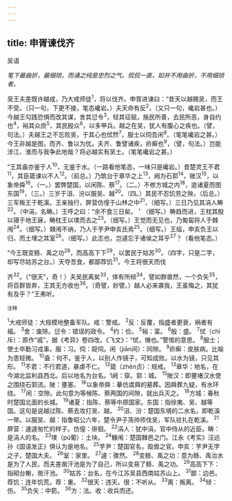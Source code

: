 ```yaml
---
---
---
```

title: 申胥谏伐齐
---



吴语

*笔下最曲折，最细琐，而诵之纯是忠烈之气。侃侃一直，如并不用曲折，不用细琐者。*

吴王夫差既许越成，乃大戒师徒<sup>1</sup>，将以伐齐。申胥进谏曰：“昔天以越赐吴，而王不受。（只一句，下更不接，笔态巉岩。）夫天命有反<sup>2</sup>，（又只一句，巉岩甚也。）今越王勾践恐惧而改其谋，舍其愆令<sup>3</sup>，轻其征赋，施民所善，去民所恶，身自约也<sup>4</sup>，裕其众庶<sup>5</sup>，其民殷众<sup>6</sup>，以多甲兵。越之在吴，犹人有腹心之疾也。（譬，句法。）夫越王之不忘败吴，于其心也侙然<sup>7</sup>，服士以伺吾闲<sup>8</sup>。（笔笔巉岩之甚。）今王非越是图，而齐、鲁以为忧。夫齐、鲁譬诸疾，疥癣也<sup>9</sup>，（譬，句法。）岂能涉江、淮而与我争此地哉？将必越实有吴土。（笔笔巉岩之甚。）

“王其盍亦鉴于人<sup>10</sup>，无鉴于水。（一路看他笔态，一味只是巉岩。）昔楚灵王不君<sup>11</sup>，其臣箴谏以不人<sup>12</sup>。（前总。）乃筑台于章华之上<sup>13</sup>，阙为石郭<sup>14</sup>，陂汉<sup>15</sup>，以象帝舜<sup>16</sup>。（一。）罢弊楚国，以闲陈、蔡<sup>17</sup>。（二。）不修方城之内<sup>18</sup>，逾诸夏而图东国<sup>19</sup>，（三。）三岁于沮、汾以服吴、越<sup>20</sup>。（四。）其民不忍饥劳之殃，（后总。）三军叛王于乾溪。王亲独行，屏营仿偟于山林之中<sup>21</sup>，（细写。）三日乃见其涓人畴<sup>22</sup>。（中涓，名畴。）王呼之曰：“余不食三日矣。＇（细写。）畴趋而进，王枕其股以寝于地王寐，畴枕王以墣而去之<sup>23</sup>。（细写。）王觉而无见也，乃匍匐将人于棘闱<sup>24</sup>。（细写。）棘闱不纳，乃人于芋尹申亥氏焉<sup>25</sup>。（细写。）王缢，申亥负王以归，而土埋之其室<sup>26</sup>。（细写。）此志也，岂遽忘于诸侯之耳乎<sup>27</sup>？（看他笔态。）

“今王既变鲧、禹之功<sup>28</sup>，而高高下下<sup>29</sup>，以罢民于姑苏<sup>30</sup>。（四字，只是二字，却写尽姑苏之台。）天夺吾食，都鄙荐饥<sup>31</sup>。今王将很天而伐

齐<sup>32</sup>。（“很天”，奇！）夫吴民离矣<sup>33</sup>，体有所倾<sup>34</sup>，譬如群兽然，一个负矢<sup>35</sup>，将百群皆奔，王其无方收也<sup>36</sup>。（奇譬，妙譬。）越人必来袭我，王虽悔之，其犹有及乎？”王弗听。

<sup>注释</sup>

<sup>1</sup>大戒师徒：大规模地整备军队。戒：警戒。
<sup>2</sup>反：反覆，指盛者更衰，祸者有福。
<sup>3</sup>舍：废除。愆令：错误的政令。
<sup>4</sup>约：俭。
<sup>5</sup>裕：富。
<sup>6</sup>殷：盛。
<sup>7</sup>侙（chì斥）：原作“戚”，据《考异》卷四改。《飞文》：“侙，愓也。”警惕的意思。
<sup>8</sup>服士；使士卒勤习戎事。服：习。伺：窥伺。闲（jiān间）：同隙。
<sup>9</sup>疥癣：皮肤病。比喻为患轻微。
<sup>10</sup>盍：何不。鉴于人，以别人作镜子，可知成败。以水为镜，只见其形。
<sup>11</sup>不君：不行君道，暴虐不仁。
<sup>12</sup>箴（zhēn贞）：规戒。
<sup>13</sup>章华：地名，在今湖北监利县西北。后以地名为台名。1阙：穿。郭：城。
<sup>15</sup>陂汉：即壅堵汉水使之围绕石郭流。陂：壅塞。
<sup>16</sup>以象帝舜：摹仿虞舜的墓葬。因舜葬九疑，有水环绕。
<sup>17</sup>闲：空隙。此句意为等候陈、蔡两国的间隙，就出兵灭之。
<sup>18</sup>方城：春秋时楚国北面的长城。
<sup>19</sup>诸夏：指陈、蔡等中原国家。东国：指徐夷、吴、越等国。这句是说越过陈、蔡去攻打吴、越。
<sup>20</sup>沮、汾：楚国东境的二水名，即乾溪一带。以服吴、越：指鲁昭公六年，楚令尹子荡帅师伐吴，军队驻扎在乾溪。
<sup>21</sup>屏营：速遽匆忙的样子。仿偟：徘徊。
<sup>22</sup>涓人：犹中涓，官中侍从的近臣。畴：是涓人的名。
<sup>23</sup>墣（pú葡）：土块。
<sup>24</sup>糠闱：楚国棘邑之门。江永《考实》汪远孙《国语发正》俱认为是地名。
<sup>25</sup>芋尹：楚国官名，殴兽之官。申亥：芋尹无字之子，楚国大夫。
<sup>26</sup>室：家里。
<sup>27</sup>遽：骤然。
<sup>28</sup>变鲧、禹之功：意为鲧、禹治水是为了人民，而夫差凿汗池是为了自己，所以变易了鲧、禹之功。
<sup>29</sup>高高下下：指砌台榭，凿汗池。
<sup>30</sup>姑苏：台名，在今江苏吴县西南姑苏山上。
<sup>31</sup>鄙：边邑。荐饥：连年饥荒。荐：重。
<sup>32</sup>很天：违天。很：不听从。
<sup>33</sup>离：叛离。
<sup>34</sup>倾：伤。
<sup>35</sup>负矢：中箭。
<sup>36</sup>方：法。收：收兵而还。